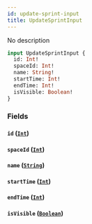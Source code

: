 ```yaml
---
id: update-sprint-input
title: UpdateSprintInput
---
```



No description

```graphql
input UpdateSprintInput {
  id: Int!
  spaceId: Int!
  name: String!
  startTime: Int!
  endTime: Int!
  isVisible: Boolean!
}
```


### Fields

#### `id` ([`Int`](../../references/scalars/int))




#### `spaceId` ([`Int`](../../references/scalars/int))




#### `name` ([`String`](../../references/scalars/string))




#### `startTime` ([`Int`](../../references/scalars/int))




#### `endTime` ([`Int`](../../references/scalars/int))




#### `isVisible` ([`Boolean`](../../references/scalars/boolean))






